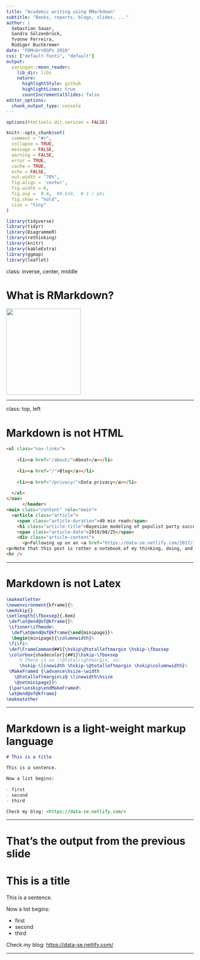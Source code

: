```yaml
---
title: "Academic writing using RMarkdown"
subtitle: "Books, reports, blogs, slides, ..."
author: |
  Sebastian Sauer,
  Sandra Sülzenbrück,
  Yvonne Ferreira,
  Rüdiger Buchkremer
date: "FOM<br>DGPs 2018"
css: ["default-fonts", "default"]
output:
  xaringan::moon_reader:
    lib_dir: libs
    nature:
      highlightStyle: github
      highlightLines: true
      countIncrementalSlides: false
editor_options: 
  chunk_output_type: console
---
```


```r
options(htmltools.dir.version = FALSE)

knitr::opts_chunk$set(
  comment = "#>",
  collapse = TRUE,
  message = FALSE,
  warning = FALSE,
  error = TRUE,
  cache = TRUE,
  echo = FALSE,
  out.width = "70%",
  fig.align = 'center',
  fig.width = 6,
  fig.asp =  0.4,  #0.618,  # 1 / phi
  fig.show = "hold",
  size = "tiny"
)
```



```r
library(tidyverse)
library(tidyr)
library(DiagrammeR)
library(rethinking)
library(knitr)
library(kableExtra)
library(ggmap)
library(leaflet)

```






class: inverse, center, middle

# What is RMarkdown?
<img src="https://www.rstudio.com/wp-content/uploads/2014/04/rmarkdown-200x232.png" width="200" height="232">

---


class: top, left

# Markdown is not HTML

```html
<ul class="nav-links">
    
    <li><a href="/about/">About</a></li>
    
    <li><a href="/">Blog</a></li>
    
    <li><a href="/privacy/">Data privacy</a></li>
    
  </ul>
</nav>
      </header>
<main class="content" role="main">
  <article class="article">
    <span class="article-duration">40 min read</span>
    <h1 class="article-title">Bayesian modeling of populist party success in German federal elections - A notebook from the lab</h1>
    <span class="article-date">2018/08/25</span>
    <div class="article-content">
      <p>Following up on an <a href="https://data-se.netlify.com/2017/10/10/afd-map/">earlier post</a>, we will model the voting success of the (most prominent) populist party, AfD, in the recent federal elections. This time, Bayesian modeling techniques will be used, drawing on the <a href="https://xcelab.net/rm/statistical-rethinking/">excellent textbook</a> my McElreath.</p>
<p>Note that this post is rather a notebook of my thinking, doing, and erring. I’ve made no efforts to hide scaffolding. I think it will be confusing to the uniniate and the initiate as well …</p>
<hr />
```

---

# Markdown is not Latex

```tex
\makeatletter
\newenvironment{kframe}{%
\medskip{}
\setlength{\fboxsep}{.8em}
 \def\at@end@of@kframe{}%
 \ifinner\ifhmode%
  \def\at@end@of@kframe{\end{minipage}}%
  \begin{minipage}{\columnwidth}%
 \fi\fi%
 \def\FrameCommand##1{\hskip\@totalleftmargin \hskip-\fboxsep
 \colorbox{shadecolor}{##1}\hskip-\fboxsep
     % There is no \\@totalrightmargin, so:
     \hskip-\linewidth \hskip-\@totalleftmargin \hskip\columnwidth}%
 \MakeFramed {\advance\hsize-\width
   \@totalleftmargin\z@ \linewidth\hsize
   \@setminipage}}%
 {\par\unskip\endMakeFramed%
 \at@end@of@kframe}
\makeatother
```

---


# Markdown is a light-weight markup language

```markdown
# This is a title

This is a sentence.

Now a list begins:
  
- first
- second
- third

Check my blog: <https://data-se.netlify.com/>
```

---

# That's the output from the previous slide


# This is a title

This is a sentence.

Now a list begins:
  
- first
- second
- third

Check my blog: <https://data-se.netlify.com/>


---